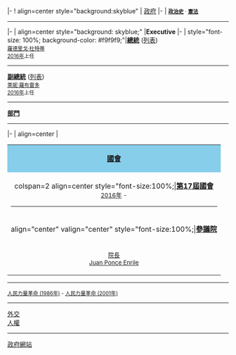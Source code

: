 {{Politbox|country=菲律賓|image=|size=125|title=菲律賓}}
|-
! align=center style="background:skyblue" | [[菲律賓政府|政府]]
|-
| <small>'''[[菲律賓政治史|政治史]]''' · '''[[菲律賓憲法|憲法]]'''</small>
----
|-
| align=center style="background: skyblue;" |'''Executive'''
|-
| style="font-size: 100%; background-color: #f9f9f9;"|'''[[菲律賓總統|總統]]''' ([[菲律賓總統列表|列表]])<br /><small>[[羅德里戈·杜特蒂]] <br />[[2016年]]上任</small>
----
'''[[菲律賓副總統|副總統]]''' ([[菲律賓副總統列表|列表]])<br /><small>[[萊妮·羅布雷多]]<br />[[2016年]]上任</small>
----
'''[[菲律賓政府部門|部門]]'''
----
|-
| align=center |
{| style="text-align: center;" cellspacing=0 width=100%
|colspan=2 align=center style="background:skyblue" |'''[[菲律賓國會|國會]]'''
|-
|colspan=2 align=center style="font-size:100%;|'''[[菲律賓第17屆國會|第17屆國會]]'''<br /><small>[[2016年]] - </small>
----
|-
| align="center" valign="center" style="font-size:100%;|'''[[菲律賓參議院|參議院]]'''||'''[[菲律賓眾議院|眾議院]]'''
|-
|<small>[[菲律賓參議院院長|院長]]<br />[[Juan Ponce Enrile]]</small></small>||<small>[[Speaker of the Philippine House of Representatives|Speaker]]<br />[[Feliciano Belmonte, Jr.]]</small>
|}
----
<small>[[人民力量革命 (1986年)]] - [[人民力量革命 (2001年)]]</small>
----
[[菲律賓外交|外交]]<br />[[菲律賓人權|人權]]
----
[http://www.gov.ph/ 政府網站]
{{Politicsboxend |country = 菲律賓政治}}